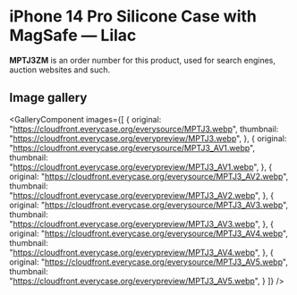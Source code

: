 
# iPhone 14 Pro Silicone Case with MagSafe — Lilac

<Callout type='info' emoji='👉🏻'>**MPTJ3ZM** is an order number for this product, used for search engines, auction websites and such.</Callout>

## Image gallery

<GalleryComponent
    images={[
      {
        original: "https://cloudfront.everycase.org/everysource/MPTJ3.webp",
        thumbnail: "https://cloudfront.everycase.org/everypreview/MPTJ3.webp",
      },
      {
        original: "https://cloudfront.everycase.org/everysource/MPTJ3_AV1.webp",
        thumbnail: "https://cloudfront.everycase.org/everypreview/MPTJ3_AV1.webp",
      },
      {
        original: "https://cloudfront.everycase.org/everysource/MPTJ3_AV2.webp",
        thumbnail: "https://cloudfront.everycase.org/everypreview/MPTJ3_AV2.webp",
      },
      {
        original: "https://cloudfront.everycase.org/everysource/MPTJ3_AV3.webp",
        thumbnail: "https://cloudfront.everycase.org/everypreview/MPTJ3_AV3.webp",
      },
      {
        original: "https://cloudfront.everycase.org/everysource/MPTJ3_AV4.webp",
        thumbnail: "https://cloudfront.everycase.org/everypreview/MPTJ3_AV4.webp",
      },
      {
        original: "https://cloudfront.everycase.org/everysource/MPTJ3_AV5.webp",
        thumbnail: "https://cloudfront.everycase.org/everypreview/MPTJ3_AV5.webp",
      }
    ]}
  />
